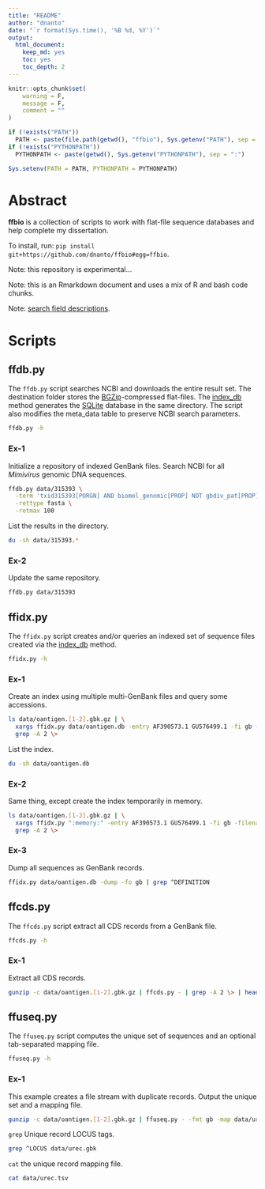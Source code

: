 ```yaml
---
title: "README"
author: "dnanto"
date: "`r format(Sys.time(), '%B %d, %Y')`"
output: 
  html_document: 
    keep_md: yes
    toc: yes
    toc_depth: 2
---
```


```r
knitr::opts_chunk$set(
	warning = F,
	message = F,
	comment = ""
)

if (!exists("PATH")) 
  PATH <- paste(file.path(getwd(), "ffbio"), Sys.getenv("PATH"), sep = ":")
if (!exists("PYTHONPATH")) 
  PYTHONPATH <- paste(getwd(), Sys.getenv("PYTHONPATH"), sep = ":")

Sys.setenv(PATH = PATH, PYTHONPATH = PYTHONPATH)
```

# Abstract

**ffbio** is a collection of scripts to work with flat-file sequence databases and help complete my dissertation.

To install, run: ```pip install git+https://github.com/dnanto/ffbio#egg=ffbio```.

Note: this repository is experimental...

Note: this is an Rmarkdown document and uses a mix of R and bash code chunks.

Note: [search field descriptions](https://www.ncbi.nlm.nih.gov/books/NBK49540/).

# Scripts

## ffdb.py

The ```ffdb.py``` script searches NCBI and downloads the entire result set. The destination folder stores the [BGZip](http://www.htslib.org/doc/bgzip.html)-compressed flat-files. The [index_db](https://biopython.org/DIST/docs/api/Bio.SeqIO-module.html#index_db) method generates the [SQLite](https://www.sqlite.org/index.html) database in the same directory. The script also modifies the meta_data table to preserve NCBI search parameters.

```bash
ffdb.py -h
```

### Ex-1

Initialize a repository of indexed GenBank files. Search NCBI for all *Mimivirus* genomic DNA sequences.

```bash
ffdb.py data/315393 \
  -term 'txid315393[PORGN] AND biomol_genomic[PROP] NOT gbdiv_pat[PROP] NOT gbdiv_syn[PROP] NOT WGS[KYWD]' \
  -rettype fasta \
  -retmax 100
```

List the results in the directory.

```bash
du -sh data/315393.*
```

### Ex-2

Update the same repository.

```bash
ffdb.py data/315393
```

## ffidx.py

The ```ffidx.py``` script creates and/or queries an indexed set of sequence files created via the [index_db](https://biopython.org/DIST/docs/api/Bio.SeqIO-module.html#index_db) method.

```bash
ffidx.py -h
```

### Ex-1

Create an index using multiple multi-GenBank files and query some accessions.

```bash
ls data/oantigen.[1-2].gbk.gz | \
  xargs ffidx.py data/oantigen.db -entry AF390573.1 GU576499.1 -fi gb -filenames | \
  grep -A 2 \>
```

List the index.

```bash
du -sh data/oantigen.db
```

### Ex-2

Same thing, except create the index temporarily in memory.

```bash
ls data/oantigen.[1-2].gbk.gz | \
  xargs ffidx.py ":memory:" -entry AF390573.1 GU576499.1 -fi gb -filenames | \
  grep -A 2 \>
```

### Ex-3

Dump all sequences as GenBank records.

```bash
ffidx.py data/oantigen.db -dump -fo gb | grep ^DEFINITION
```

## ffcds.py

The ```ffcds.py``` script extract all CDS records from a GenBank file.

```bash
ffcds.py -h
```

### Ex-1

Extract all CDS records.

```bash
gunzip -c data/oantigen.[1-2].gbk.gz | ffcds.py - | grep -A 2 \> | head
```

## ffuseq.py

The ```ffuseq.py``` script computes the unique set of sequences and an optional tab-separated mapping file.

```bash
ffuseq.py -h
```

### Ex-1

This example creates a file stream with duplicate records. Output the unique set and a mapping file.

```bash
gunzip -c data/oantigen.[1-2].gbk.gz | ffuseq.py - -fmt gb -map data/urec.tsv > data/urec.gbk
```

```grep``` Unique record LOCUS tags.

```bash
grep ^LOCUS data/urec.gbk
```

```cat``` the unique record mapping file.

```bash
cat data/urec.tsv
```

